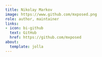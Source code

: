 ```yaml
---
title: Nikolay Markov
image: https://www.github.com/mxposed.png
role: author, maintainer
links:
- icon: bi-github
  text: GitHub
  href: https://github.com/mxposed
about:
  template: jolla
---
```


